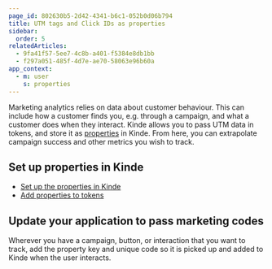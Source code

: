 ```yaml
---
page_id: 802630b5-2d42-4341-b6c1-052b0d06b794
title: UTM tags and Click IDs as properties
sidebar:
  order: 5
relatedArticles:
  - 9fa41f57-5ee7-4c8b-a401-f5384e8db1bb
  - f297a051-485f-4d7e-ae70-58063e96b60a
app_context:
  - m: user
    s: properties
---
```


Marketing analytics relies on data about customer behaviour. This can include how a customer finds you, e.g. through a campaign, and what a customer does when they interact. Kinde allows you to pass UTM data in tokens, and store it as [properties](/properties/about-properties/) in Kinde. From here, you can extrapolate campaign success and other metrics you wish to track.

## Set up properties in Kinde

- [Set up the properties in Kinde](/properties/about-properties/)
- [Add properties to tokens](/properties/work-with-properties/properties-in-tokens/)

## Update your application to pass marketing codes

Wherever you have a campaign, button, or interaction that you want to track, add the property key and unique code so it is picked up and added to Kinde when the user interacts. 
